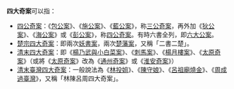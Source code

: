 '''四大奇案'''可以指：
*[[四公奇案|四公奇案]]：《[[包公案|包公案]]》、《[[施公案|施公案]]》、《[[藍公案|藍公案]]》，称[[三公奇案|三公奇案]]，再外加《[[狄公案|狄公案]]》、《[[海公案|海公案]]》或《[[彭公案|彭公案]]》，称[[四公奇案|四公奇案]]。有時六書全列，即[[六大公案|六大公案]]。
*[[楚宗四大奇案|楚宗四大奇案]]：即兩次[[妖書案|妖書案]]，兩次[[楚藩案|楚藩案]]，又稱「二書二楚」。
*[[清末四大奇案|清末四大奇案]]：即《[[楊乃武與小白菜|楊乃武與小白菜案]]》、《[[刺馬案|刺馬案]]》、《[[楊月樓案|楊月樓案]]》、《[[太原奇案|太原奇案]]》（或將《[[太原奇案|太原奇案]]》改為《[[通州奇案|通州奇案]]》或《[[淮安奇案|淮安奇案]]》）
*[[清末臺灣四大奇案|清末臺灣四大奇案]]：一般說法為《[[林投姐|林投姐]]》、《[[陳守娘|陳守娘]]》、《[[呂祖廟燒金|呂祖廟燒金]]》、《[[周成過臺灣|周成過臺灣]]》，又稱「林陳呂周四大奇案」。

{{disambig|Cat=二字中國相關消歧義}}